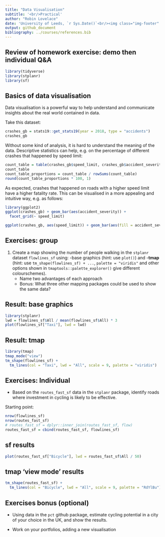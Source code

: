 ```yaml
---
title: "Data Visualisation"
subtitle: '<br/>Practical'
author: "Robin Lovelace"
date: 'University of Leeds, `r Sys.Date()`<br/><img class="img-footer" alt="" src="http://www.stephanehess.me.uk/images/picture3.png">'
output: github_document
bibliography: ../courses/references.bib
---
```


## Review of homework exercise: demo then individual Q&A

```r
library(tidyverse)
library(stplanr)
library(sf)
```

## Basics of data visualisation

Data visualisation is a powerful way to help understand and communicate insights about the real world contained in data.

Take this dataset:

```r
crashes_gb = stats19::get_stats19(year = 2018, type = "accidents")
crashes_gb
```

Without some kind of analysis, it is hard to understand the meaning of the data.
Descriptive statistics can help, e.g. on the percentage of different crashes that happened by speed limit:

```r
count_table = table(crashes_gb$speed_limit, crashes_gb$accident_severity)
count_table
count_table_proportions = count_table / rowSums(count_table)
round(count_table_proportions * 100, 1)
```

As expected, crashes that happened on roads with a higher speed limit have a higher fatality rate.
This can be visualised in a more appealing and intuitive way, e.g. as follows:

```r
library(ggplot2)
ggplot(crashes_gb) + geom_bar(aes(accident_severity)) +
  facet_grid(~ speed_limit)
```

```r
ggplot(crashes_gb, aes(speed_limit)) + geom_bar(aes(fill = accident_severity), position = "fill")
```


## Exercises: group

1. Create a map showing the number of people walking in the `stplanr` dataset `flowlines_sf` using:
-base graphics (hint: use `plot()`) and
-**tmap** (hint: use `tm_shape(flowlines_sf) + ...`, `palette = "viridis"` and other options shown in `tmaptools::palette_explorer()` give different colourschemes).
    - Name two advantages of each approach
    - Bonus: What three other mapping packages could be used to show the same data?
    

## Result: base graphics
    
```r
library(stplanr)
lwd = flowlines_sf$All / mean(flowlines_sf$All) * 3
plot(flowlines_sf["Taxi"], lwd = lwd)

```

## Result: tmap

```r
library(tmap)
tmap_mode("view")
tm_shape(flowlines_sf) +
  tm_lines(col = "Taxi", lwd = "All", scale = 9, palette = "viridis")
```



## Exercises: Individual

- Based on the `routes_fast_sf` data in the `stplanr` package, identify roads where investment in cycling is likely to be effective.

Starting point:

```r
nrow(flowlines_sf)
nrow(routes_fast_sf)
# routes_fast_sf = dplyr::inner_join(routes_fast_sf, flow)
routes_fast_sf = cbind(routes_fast_sf, flowlines_sf)
```



## sf results

```r
plot(routes_fast_sf["Bicycle"], lwd = routes_fast_sf$All / 50)
```



## tmap 'view mode' results

```r
tm_shape(routes_fast_sf) +
  tm_lines(col = "Bicycle", lwd = "All", scale = 9, palette = "RdYlBu")
```



## Exercises bonus (optional)

- Using data in the `pct` github package, estimate cycling potential in a city of your choice in the UK, and show the results.

- Work on your portfolios, adding a new visualisation

